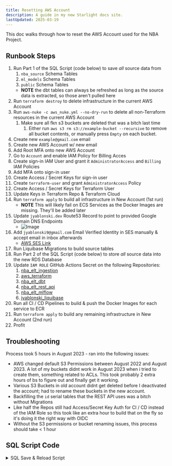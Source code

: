```yaml
---
title: Resetting AWS Account
description: A guide in my new Starlight docs site.
lastUpdated: 2025-03-19
---
```



This doc walks through how to reset the AWS Account used for the NBA Project.

## Runbook Steps

<Steps>

1. Run Part 1 of the SQL Script (code below) to save *all* source data from
   1. `nba_source` Schema Tables
   2. `ml_models` Schema Tables
   3. `public` Schema Tables
   - **NOTE** the dbt tables can always be refreshed as long as the source data is extracted, so those aren't pulled here
2. Run `terraform destroy` to delete infrastructure in the current AWS Account
3. Run `aws-nuke -c aws_nuke.yml --no-dry-run` to delete all non-Terraform resources in the current AWS Account
   1. Make sure all fkn s3 buckets are deleted that was a bitch last time
      1. Either run `aws s3 rm s3://example-bucket --recursive` to remove all bucket contents, or manually press `Empty` on each bucket.
4. Create new `example@gmail.com` email
5. Create new AWS Account w/ new email
6. Add Root MFA onto new AWS Account
7. Go to `Account` and enable IAM Policy for Billing Acces
8. Create sign-in IAM User and grant it `AdministratorAccess` and `Billing` IAM Policies
9. Add MFA onto sign-in user
10. Create Access / Secret Keys for sign-in user
11. Create `terraform-user` and grant `AdministratorAccess` Policy
12. Create Access / Secret Keys for Terraform User
13. Update Keys in Terraform Repo & Terraform Cloud
14. Run `terraform apply` to build all infrastructure in New Account (1st run)
    - **NOTE** This will likely fail on ECS Services as the Docker Images are missing. They'll be added later
15. Update `jyablonski.dev` Route53 Record to point to provided Google Domain DNS Endpoints
    - ![Image](https://github.com/user-attachments/assets/86f910fe-35d7-4816-a0e2-605222ce2039)
16. Add `jyablonski9@gmail.com` Email Verified Identity in SES manually & accept email in inbox afterwards
    - [AWS SES Link](https://us-east-1.console.aws.amazon.com/ses/home?region=us-east-1#/identities)
17. Run Liquibase Migrations to build source tables
18. Run Part 2 of the SQL Script (code below) to store *all* source data into the new RDS Database
19. Update `IAM ROLE` GitHub Actions Secret on the following Repositories:
    1.  [nba_elt_ingestion](https://github.com/jyablonski/nba_elt_ingestion)
    2.  [aws_terraform](https://github.com/jyablonski/aws_terraform)
    3.  [nba_elt_dbt](https://github.com/jyablonski/nba_elt_dbt)
    4.  [nba_elt_rest_api](https://github.com/jyablonski/nba_elt_rest_api)
    5.  [nba_elt_mlflow](https://github.com/jyablonski/nba_elt_mlflow)
    6.  [jyablonski_liquibase](https://github.com/jyablonski/jyablonski_liquibase)
20. Run all CI / CD Pipelines to build & push the Docker Images for each service to ECR
21. Run `terraform apply` to build any remaining infrastructure in New Account (2nd run)
22. Profit

</Steps>

## Troubleshooting

Process took 5 hours in August 2023 - ran into the following issues:
- AWS changed default S3 Permissions between August 2022 and August 2023.  A lot of my buckets didnt work in August 2023 when i tried to create them, something related to ACLs.  This took probably 2 extra hours of bs to figure out and finally get it working.
- Various S3 Buckets in old account didnt get deleted before I deactivated the account; had to rename these buckets in the new account.
- Backfilling the `id` serial tables that the REST API uses was a bitch without Migrations
- Like half the Repos still had Access/Secret Key Auth for CI / CD instead of the IAM Role so this took like an extra hour to build that on the fly so it's doing it the right way with OIDC
- Without the S3 permissions or bucket renaming issues, this process should take < 1 hour

## SQL Script Code

<details>
<summary>SQL Save & Reload Script</summary>


``` sql
from datetime import datetime
import os

from jyablonski_common_modules.sql import sql_connection, write_to_sql
import pandas as pd

engine = sql_connection(
    database=os.environ.get("RDS_DB"),
    schema="nba_source",
    user=os.environ.get("RDS_USER"),
    pw=os.environ.get("RDS_PW"),
    host=os.environ.get("IP"),
)

ml_models_tables = [
    "ml_game_predictions",
]

nba_prod_tables = [
    "feature_flags",
    "feature_flags_audit",
    "incidents",
    "incidents_audit",
    "rest_api_users",
    "rest_api_users_audit",
    "user_predictions",
    "user_predictions_audit",
]

nba_source_tables = [
    "aws_adv_stats_source",
    "aws_boxscores_source",
    "aws_contracts_source",
    "aws_injury_data_source",
    "aws_odds_source",
    "aws_opp_stats_source",
    "aws_pbp_data_source",
    "aws_player_attributes_source",
    "aws_preseason_odds_source",
    "aws_reddit_comment_data_source",
    "aws_reddit_data_source",
    "aws_schedule_source",
    "aws_shooting_stats_source",
    "aws_stats_source",
    "aws_team_attributes_source",
    "aws_transactions_source",
    "aws_twitter_data_source",
    "aws_twitter_tweepy_data_source",
    "aws_twitter_tweets_source",
    "inactive_dates",
    "staging_seed_player_attributes",
    "staging_seed_team_attributes",
    "staging_seed_top_players",
]

public_tables = [
    "rest_api_users",
    "user_predictions",
]


-- PART 1
-- RUN THIS BEFORE old AWS Account is destroyed to save the data
def store_sql_table(connection, table: str, schema: str):
    todays_date = datetime.now().date()

    try:
        df = pd.read_sql(f"select * from {schema}.{table};", con=connection)
        print(f"Queried {len(df)} Records from {schema}.{table}")

        df.to_parquet(f"sql/tables/{schema}/{table}-{todays_date}.parquet")
        print(
            f"Wrote {schema}.{table} to tables/{schema}/{table}-{todays_date}.parquet"
        )

        pass
    except BaseException as e:
        print(f"Error Occurred while Reading {schema}.{table}, {e}")
        raise e

-- PART 2
-- RUN THIS AFTER new AWS Account is created & RDS Database is available to reload the data
with engine.connect() as connection:
    for table in ml_models_tables:
        store_sql_table(connection=connection, table=table, schema="ml_models")

    for table in nba_prod_tables:
        store_sql_table(connection=connection, table=table, schema="nba_prod")

    for table in nba_source_tables:
        store_sql_table(connection=connection, table=table, schema="nba_source")

    for table in public_tables:
        store_sql_table(connection=connection, table=table, schema="nba_prod")
```

</details>
